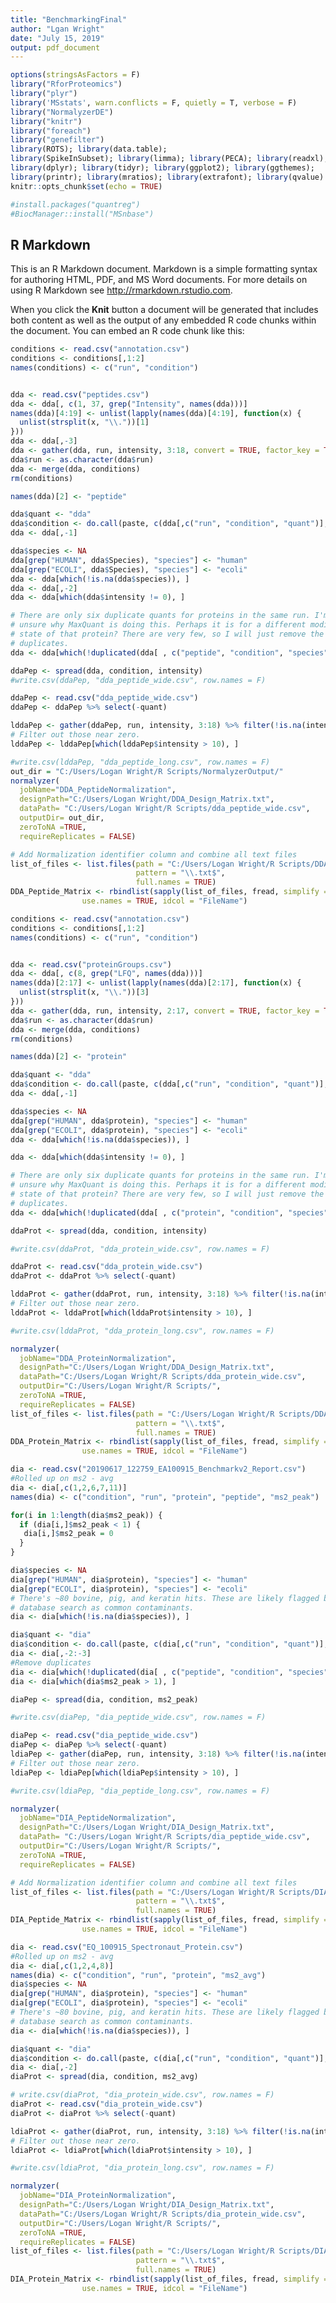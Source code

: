 ---
title: "BenchmarkingFinal"
author: "Lgan Wright"
date: "July 15, 2019"
output: pdf_document
---

```{r setup, echo=FALSE, warning=FALSE, message=FALSE}
options(stringsAsFactors = F)
library("RforProteomics")
library("plyr")
library('MSstats', warn.conflicts = F, quietly = T, verbose = F)
library("NormalyzerDE")
library("knitr")
library("foreach")
library("genefilter")
library(ROTS); library(data.table);
library(SpikeInSubset); library(limma); library(PECA); library(readxl); 
library(dplyr); library(tidyr); library(ggplot2); library(ggthemes); 
library(printr); library(mratios); library(extrafont); library(qvalue)
knitr::opts_chunk$set(echo = TRUE)

#install.packages("quantreg")
#BiocManager::install("MSnbase")
```

## R Markdown

This is an R Markdown document. Markdown is a simple formatting syntax for authoring HTML, PDF, and MS Word documents. For more details on using R Markdown see <http://rmarkdown.rstudio.com>.

When you click the **Knit** button a document will be generated that includes both content as well as the output of any embedded R code chunks within the document. You can embed an R code chunk like this:

```{r DDA Peptide Input, echo = FALSE}
conditions <- read.csv("annotation.csv")
conditions <- conditions[,1:2]
names(conditions) <- c("run", "condition")


dda <- read.csv("peptides.csv")
dda <- dda[, c(1, 37, grep("Intensity", names(dda)))]
names(dda)[4:19] <- unlist(lapply(names(dda)[4:19], function(x) {
  unlist(strsplit(x, "\\."))[1]
}))
dda <- dda[,-3]
dda <- gather(dda, run, intensity, 3:18, convert = TRUE, factor_key = TRUE)
dda$run <- as.character(dda$run)
dda <- merge(dda, conditions)
rm(conditions)

names(dda)[2] <- "peptide"

dda$quant <- "dda"
dda$condition <- do.call(paste, c(dda[,c("run", "condition", "quant")], sep = "_"))
dda <- dda[,-1]

dda$species <- NA
dda[grep("HUMAN", dda$Species), "species"] <- "human"
dda[grep("ECOLI", dda$Species), "species"] <- "ecoli"
dda <- dda[which(!is.na(dda$species)), ]
dda <- dda[,-2]
dda <- dda[which(dda$intensity != 0), ]

# There are only six duplicate quants for proteins in the same run. I'm 
# unsure why MaxQuant is doing this. Perhaps it is for a different modification 
# state of that protein? There are very few, so I will just remove the
# duplicates. 
dda <- dda[which(!duplicated(dda[ , c("peptide", "condition", "species")])), ]

ddaPep <- spread(dda, condition, intensity)
#write.csv(ddaPep, "dda_peptide_wide.csv", row.names = F)

ddaPep <- read.csv("dda_peptide_wide.csv")
ddaPep <- ddaPep %>% select(-quant)

lddaPep <- gather(ddaPep, run, intensity, 3:18) %>% filter(!is.na(intensity))
# Filter out those near zero.
lddaPep <- lddaPep[which(lddaPep$intensity > 10), ]

#write.csv(lddaPep, "dda_peptide_long.csv", row.names = F)
out_dir = "C:/Users/Logan Wright/R Scripts/NormalyzerOutput/"
normalyzer(
  jobName="DDA_PeptideNormalization",
  designPath="C:/Users/Logan Wright/DDA_Design_Matrix.txt", 
  dataPath= "C:/Users/Logan Wright/R Scripts/dda_peptide_wide.csv",
  outputDir= out_dir,
  zeroToNA =TRUE,
  requireReplicates = FALSE)

# Add Normalization identifier column and combine all text files
list_of_files <- list.files(path = "C:/Users/Logan Wright/R Scripts/DDA_PeptideNormalization/", recursive = TRUE,
                            pattern = "\\.txt$", 
                            full.names = TRUE)
DDA_Peptide_Matrix <- rbindlist(sapply(list_of_files, fread, simplify = FALSE),
                use.names = TRUE, idcol = "FileName")
```

```{r DDA Protein Input, echo = FALSE}
conditions <- read.csv("annotation.csv")
conditions <- conditions[,1:2]
names(conditions) <- c("run", "condition")


dda <- read.csv("proteinGroups.csv")
dda <- dda[, c(8, grep("LFQ", names(dda)))]
names(dda)[2:17] <- unlist(lapply(names(dda)[2:17], function(x) {
  unlist(strsplit(x, "\\."))[3]
}))
dda <- gather(dda, run, intensity, 2:17, convert = TRUE, factor_key = TRUE)
dda$run <- as.character(dda$run)
dda <- merge(dda, conditions)
rm(conditions)

names(dda)[2] <- "protein"

dda$quant <- "dda"
dda$condition <- do.call(paste, c(dda[,c("run", "condition", "quant")], sep = "_"))
dda <- dda[,-1]

dda$species <- NA
dda[grep("HUMAN", dda$protein), "species"] <- "human"
dda[grep("ECOLI", dda$protein), "species"] <- "ecoli"
dda <- dda[which(!is.na(dda$species)), ]

dda <- dda[which(dda$intensity != 0), ]

# There are only six duplicate quants for proteins in the same run. I'm 
# unsure why MaxQuant is doing this. Perhaps it is for a different modification 
# state of that protein? There are very few, so I will just remove the
# duplicates. 
dda <- dda[which(!duplicated(dda[ , c("protein", "condition", "species")])), ]

ddaProt <- spread(dda, condition, intensity)

#write.csv(ddaProt, "dda_protein_wide.csv", row.names = F)

ddaProt <- read.csv("dda_protein_wide.csv")
ddaProt <- ddaProt %>% select(-quant)

lddaProt <- gather(ddaProt, run, intensity, 3:18) %>% filter(!is.na(intensity))
# Filter out those near zero.
lddaProt <- lddaProt[which(lddaProt$intensity > 10), ]

#write.csv(lddaProt, "dda_protein_long.csv", row.names = F)

normalyzer(
  jobName="DDA_ProteinNormalization", 
  designPath="C:/Users/Logan Wright/DDA_Design_Matrix.txt",
  dataPath="C:/Users/Logan Wright/R Scripts/dda_protein_wide.csv",
  outputDir="C:/Users/Logan Wright/R Scripts/",
  zeroToNA =TRUE,
  requireReplicates = FALSE)
list_of_files <- list.files(path = "C:/Users/Logan Wright/R Scripts/DDA_ProteinNormalization/", recursive = TRUE,
                            pattern = "\\.txt$", 
                            full.names = TRUE)
DDA_Protein_Matrix <- rbindlist(sapply(list_of_files, fread, simplify = FALSE),
                use.names = TRUE, idcol = "FileName")

```

```{r DIA Peptide Input, echo = FALSE}
dia <- read.csv("20190617_122759_EA100915_Benchmarkv2_Report.csv")
#Rolled up on ms2 - avg
dia <- dia[,c(1,2,6,7,11)]
names(dia) <- c("condition", "run", "protein", "peptide", "ms2_peak")

for(i in 1:length(dia$ms2_peak)) {
  if (dia[i,]$ms2_peak < 1) {
   dia[i,]$ms2_peak = 0 
  }
}

dia$species <- NA
dia[grep("HUMAN", dia$protein), "species"] <- "human"
dia[grep("ECOLI", dia$protein), "species"] <- "ecoli"
# There's ~80 bovine, pig, and keratin hits. These are likely flagged by the 
# database search as common contaminants. 
dia <- dia[which(!is.na(dia$species)), ]

dia$quant <- "dia"
dia$condition <- do.call(paste, c(dia[,c("run", "condition", "quant")], sep = "_"))
dia <- dia[,-2:-3]
#Remove duplicates
dia <- dia[which(!duplicated(dia[ , c("peptide", "condition", "species")])), ]
dia <- dia[which(dia$ms2_peak > 1), ]

diaPep <- spread(dia, condition, ms2_peak)

#write.csv(diaPep, "dia_peptide_wide.csv", row.names = F)

diaPep <- read.csv("dia_peptide_wide.csv")
diaPep <- diaPep %>% select(-quant)
ldiaPep <- gather(diaPep, run, intensity, 3:18) %>% filter(!is.na(intensity))
# Filter out those near zero.
ldiaPep <- ldiaPep[which(ldiaPep$intensity > 10), ]

#write.csv(ldiaPep, "dia_peptide_long.csv", row.names = F)

normalyzer(
  jobName="DIA_PeptideNormalization",
  designPath="C:/Users/Logan Wright/DIA_Design_Matrix.txt", 
  dataPath= "C:/Users/Logan Wright/R Scripts/dia_peptide_wide.csv",
  outputDir="C:/Users/Logan Wright/R Scripts/",
  zeroToNA =TRUE,
  requireReplicates = FALSE)

# Add Normalization identifier column and combine all text files
list_of_files <- list.files(path = "C:/Users/Logan Wright/R Scripts/DIA_PeptideNormalization/", recursive = TRUE,
                            pattern = "\\.txt$", 
                            full.names = TRUE)
DIA_Peptide_Matrix <- rbindlist(sapply(list_of_files, fread, simplify = FALSE),
                use.names = TRUE, idcol = "FileName")
```

```{r DIA Protein Input, echo = FALSE}
dia <- read.csv("EQ_100915_Spectronaut_Protein.csv")
#Rolled up on ms2 - avg
dia <- dia[,c(1,2,4,8)]
names(dia) <- c("condition", "run", "protein", "ms2_avg")
dia$species <- NA
dia[grep("HUMAN", dia$protein), "species"] <- "human"
dia[grep("ECOLI", dia$protein), "species"] <- "ecoli"
# There's ~80 bovine, pig, and keratin hits. These are likely flagged by the 
# database search as common contaminants. 
dia <- dia[which(!is.na(dia$species)), ]

dia$quant <- "dia"
dia$condition <- do.call(paste, c(dia[,c("run", "condition", "quant")], sep = "_"))
dia <- dia[,-2]
diaProt <- spread(dia, condition, ms2_avg)

# write.csv(diaProt, "dia_protein_wide.csv", row.names = F)
diaProt <- read.csv("dia_protein_wide.csv")
diaProt <- diaProt %>% select(-quant)

ldiaProt <- gather(diaProt, run, intensity, 3:18) %>% filter(!is.na(intensity))
# Filter out those near zero.
ldiaProt <- ldiaProt[which(ldiaProt$intensity > 10), ]

#write.csv(ldiaProt, "dia_protein_long.csv", row.names = F)

normalyzer(
  jobName="DIA_ProteinNormalization", 
  designPath="C:/Users/Logan Wright/DIA_Design_Matrix.txt",
  dataPath="C:/Users/Logan Wright/R Scripts/dia_protein_wide.csv",
  outputDir="C:/Users/Logan Wright/R Scripts/",
  zeroToNA =TRUE,
  requireReplicates = FALSE)
list_of_files <- list.files(path = "C:/Users/Logan Wright/R Scripts/DIA_ProteinNormalization/", recursive = TRUE,
                            pattern = "\\.txt$", 
                            full.names = TRUE)
DIA_Protein_Matrix <- rbindlist(sapply(list_of_files, fread, simplify = FALSE),
                use.names = TRUE, idcol = "FileName")
```

```{r , echo = FALSE}

```

```{r , echo = FALSE}

```

```{r , echo = FALSE}

```

```{r , echo = FALSE}

```

```{r , echo = FALSE}

```

```{r , echo = FALSE}

```

```{r , echo = FALSE}

```

```{r , echo = FALSE}

```

```{r , echo = FALSE}

```

```{r , echo = FALSE}

```

```{r , echo = FALSE}

```

```{r , echo = FALSE}

```


